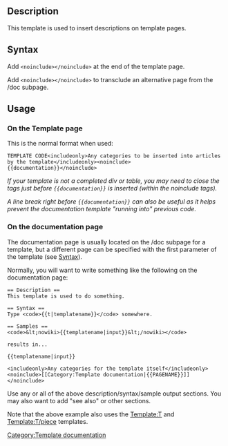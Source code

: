 == Description ==
This template is used to insert descriptions on template pages.

== Syntax ==
Add <code><nowiki><noinclude></nowiki>{{t|documentation}}<nowiki></noinclude></nowiki></code> at the end of the template page.

Add <code><nowiki><noinclude></nowiki>{{t|documentation|documentation page}}<nowiki></noinclude></nowiki></code> to transclude an alternative page from the /doc subpage.

== Usage ==
=== On the Template page ===
This is the normal format when used:

<pre>
TEMPLATE CODE<includeonly>Any categories to be inserted into articles by the template</includeonly><noinclude>
{{documentation}}</noinclude>
</pre>

''If your template is not a completed div or table, you may need to close the tags just before <code><nowiki>{{documentation}}</nowiki></code> is inserted (within the noinclude tags).''

''A line break right before <code><nowiki>{{documentation}}</nowiki></code> can also be useful as it helps prevent the documentation template "running into" previous code.''

=== On the documentation page ===
The documentation page is usually located on the /doc subpage for a template, but a different page can be specified with the first parameter of the template (see [[#Syntax|Syntax]]).

Normally, you will want to write something like the following on the documentation page:

<pre>
== Description ==
This template is used to do something.

== Syntax ==
Type <code>{{t|templatename}}</code> somewhere.

== Samples ==
<code>&lt;nowiki>{{templatename|input}}&lt;/nowiki></code> 

results in...

{{templatename|input}}

<includeonly>Any categories for the template itself</includeonly><noinclude>[[Category:Template documentation|{{PAGENAME}}]]</noinclude>
</pre>

Use any or all of the above description/syntax/sample output sections. You may also want to add "see also" or other sections.

Note that the above example also uses the [[Template:T]] and [[Template:T/piece]] templates.

<includeonly>
[[Category:Templates|{{PAGENAME}}]]
[[Category:Template documentation]]
</includeonly><noinclude>
[[Category:Template documentation|{{PAGENAME}}]]
</noinclude>
